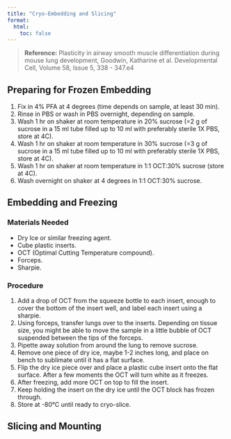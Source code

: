 ```yaml
---
title: "Cryo-Embedding and Slicing"
format:
  html:
    toc: false
---
```


> **Reference:** Plasticity in airway smooth muscle differentiation during mouse lung development, Goodwin, Katharine et al. Developmental Cell, Volume 58, Issue 5, 338 - 347.e4

## Preparing for Frozen Embedding

1.  Fix in 4% PFA at 4 degrees (time depends on sample, at least 30 min).
2.  Rinse in PBS or wash in PBS overnight, depending on sample.
3.  Wash 1 hr on shaker at room temperature in 20% sucrose (=2 g of sucrose in a 15 ml tube filled up to 10 ml with preferably sterile 1X PBS, store at 4C).
4.  Wash 1 hr on shaker at room temperature in 30% sucrose (=3 g of sucrose in a 15 ml tube filled up to 10 ml with preferably sterile 1X PBS, store at 4C).
5.  Wash 1 hr on shaker at room temperature in 1:1 OCT:30% sucrose (store at 4C).
6.  Wash overnight on shaker at 4 degrees in 1:1 OCT:30% sucrose.

## Embedding and Freezing

### Materials Needed
- Dry Ice or similar freezing agent.
- Cube plastic inserts.
- OCT (Optimal Cutting Temperature compound).
- Forceps.
- Sharpie.

### Procedure

1.  Add a drop of OCT from the squeeze bottle to each insert, enough to cover the bottom of the insert well, and label each insert using a sharpie.
2.  Using forceps, transfer lungs over to the inserts. Depending on tissue size, you might be able to move the sample in a little bubble of OCT suspended between the tips of the forceps.
3.  Pipette away solution from around the lung to remove sucrose.
4.  Remove one piece of dry ice, maybe 1-2 inches long, and place on bench to sublimate until it has a flat surface.
5.  Flip the dry ice piece over and place a plastic cube insert onto the flat surface. After a few moments the OCT will turn white as it freezes.
6.  After freezing, add more OCT on top to fill the insert.
7.  Keep holding the insert on the dry ice until the OCT block has frozen through.
8.  Store at -80°C until ready to cryo-slice.

## Slicing and Mounting

